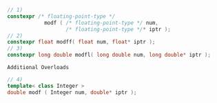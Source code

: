 ```cpp
// 1)
constexpr /* floating-point-type */
            modf ( /* floating-point-type */ num,
                   /* floating-point-type */* iptr );
// 2)
constexpr float modff( float num, float* iptr );
// 3)
constexpr long double modfl( long double num, long double* iptr );
```

`Additional Overloads`

```cpp
// 4)
template< class Integer >
double modf ( Integer num, double* iptr );
```